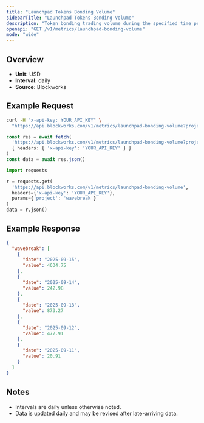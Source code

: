```yaml
---
title: "Launchpad Tokens Bonding Volume"
sidebarTitle: "Launchpad Tokens Bonding Volume"
description: "Token bonding trading volume during the specified time period for given launchpad."
openapi: "GET /v1/metrics/launchpad-bonding-volume"
mode: "wide"
---
```


## Overview

- **Unit:** USD
- **Interval:** daily
- **Source:** Blockworks

## Example Request

<CodeGroup>

```bash cURL
curl -H "x-api-key: YOUR_API_KEY" \
  "https://api.blockworks.com/v1/metrics/launchpad-bonding-volume?project=wavebreak"
```

```typescript TypeScript
const res = await fetch(
  'https://api.blockworks.com/v1/metrics/launchpad-bonding-volume?project=wavebreak',
  { headers: { 'x-api-key': 'YOUR_API_KEY' } }
)
const data = await res.json()
```

```python Python
import requests

r = requests.get(
  'https://api.blockworks.com/v1/metrics/launchpad-bonding-volume',
  headers={'x-api-key': 'YOUR_API_KEY'},
  params={'project': 'wavebreak'}
)
data = r.json()
```

</CodeGroup>

## Example Response

```json
{
  "wavebreak": [
    {
      "date": "2025-09-15",
      "value": 4634.75
    },
    {
      "date": "2025-09-14",
      "value": 242.98
    },
    {
      "date": "2025-09-13",
      "value": 873.27
    },
    {
      "date": "2025-09-12",
      "value": 477.91
    },
    {
      "date": "2025-09-11",
      "value": 20.91
    }
  ]
}
```

## Notes
- Intervals are daily unless otherwise noted.
- Data is updated daily and may be revised after late-arriving data.